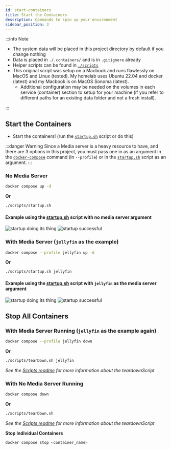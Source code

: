 ```yaml
---
id: start-containers
title: Start the Containers
description: Commands to spin up your environment
sidebar_position: 3
---
```


:::info Note

- The system data will be placed in this project directory by default if you change nothing
- Data is placed in `./.containers/` and is in `.gitignore` already
- Helper scripts can be found in [`./scripts`](https://github.com/Homemediadocker/Home-Media-Docker/blob/main/scripts/)
- This original script was setup on a Macbook and runs flawlessly on MacOS and Linux (tested). My homelab uses Ubuntu 22.04 and docker (latest) and my Macbook is on MacOS Sonoma (latest).
  - Additional configuration may be needed on the volumes in each service (container) section to setup for your machine (if you refer to different paths for an existing data folder and not a fresh install).

:::

## Start the Containers

- Start the containers! (run the [`startup.sh`](https://github.com/Homemediadocker/Home-Media-Docker/blob/main/scripts/startup.sh) script or do this)

:::danger Warning
Since a Media server is a heavy resource to have, and there are 3 options in this project, you must pass one in as an argument in the [`docker-compose`](https://github.com/Homemediadocker/Home-Media-Docker/blob/main/docker-compose.yml) command (in `--profile`) or in the [`startup.sh`](https://github.com/Homemediadocker/Home-Media-Docker/blob/main/scripts/startup.sh) script as an argument.
:::

### No Media Server

```sh
docker compose up -d
```

**Or**

```sh
./scripts/startup.sh
```

#### Example using the [startup.sh](https://github.com/Homemediadocker/Home-Media-Docker/blob/main/scripts/startup.sh) script with no media server argument

<img
  src="/Home-Media-Docker/img/startup-no-media-server.png"
  alt="startup doing its thing"
/>
<img
  src="/Home-Media-Docker/img/startup-no-media-server-success.png"
  alt="startup successful"
/>

### With Media Server (`jellyfin` as the example)

```sh
docker compose --profile jellyfin up -d
```

**Or**

```sh
./scripts/startup.sh jellyfin
```

#### Example using the [startup.sh](https://github.com/Homemediadocker/Home-Media-Docker/blob/main/scripts/startup.sh) script with `jellyfin` as the media server argument

<img
  src="/Home-Media-Docker/img/startup-jellyfin.png"
  alt="startup doing its thing"
/>
<img
  src="/Home-Media-Docker/img/startup-jellyfin-success.png"
  alt="startup successful"
/>

## Stop All Containers

### With Media Server Running (`jellyfin` as the example again)

```sh
docker compose --profile jellyfin down
```

**Or**

```sh
./scripts/tearDown.sh jellyfin
```

_See the [Scripts readme](https://github.com/Homemediadocker/Home-Media-Docker/blob/main/scripts/README.md) for more information about the teardownScript_

### With No Media Server Running

```sh
docker compose down
```

**Or**

```sh
./scripts/tearDown.sh
```

_See the [Scripts readme](https://github.com/Homemediadocker/Home-Media-Docker/blob/main/scripts/README.md) for more information about the teardownScript_

**Stop Individual Containers**

```sh
docker compose stop <container_name>
```
